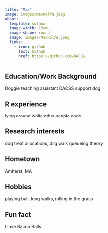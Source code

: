 ```yaml
---
title: "Max"
image: images/MaxRolfe.jpeg
about:
  template: solana
  image-width: 15em
  image-shape: round
  image: images/MaxRolfe.jpeg
  links:
    - icon: github
      text: Github
      href: https://github.com/DACSS
---
```


## Education/Work Background
Doggie teaching assistant
DACSS support dog

## R experience
lying around while other people code

## Research interests
dog treat allocations, dog walk queueing theory

## Hometown
Amherst, MA

## Hobbies
playing ball, long walks, rolling in the grass

## Fun fact
I love Bacon Balls.
